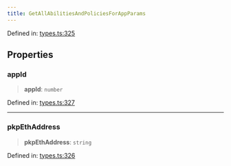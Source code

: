 ```yaml
---
title: GetAllAbilitiesAndPoliciesForAppParams
---
```


Defined in: [types.ts:325](https://github.com/LIT-Protocol/Vincent/blob/24971b3553e0b3a0f81730455f8a1892791091ad/packages/libs/contracts-sdk/src/types.ts#L325)

## Properties

### appId

> **appId**: `number`

Defined in: [types.ts:327](https://github.com/LIT-Protocol/Vincent/blob/24971b3553e0b3a0f81730455f8a1892791091ad/packages/libs/contracts-sdk/src/types.ts#L327)

***

### pkpEthAddress

> **pkpEthAddress**: `string`

Defined in: [types.ts:326](https://github.com/LIT-Protocol/Vincent/blob/24971b3553e0b3a0f81730455f8a1892791091ad/packages/libs/contracts-sdk/src/types.ts#L326)
